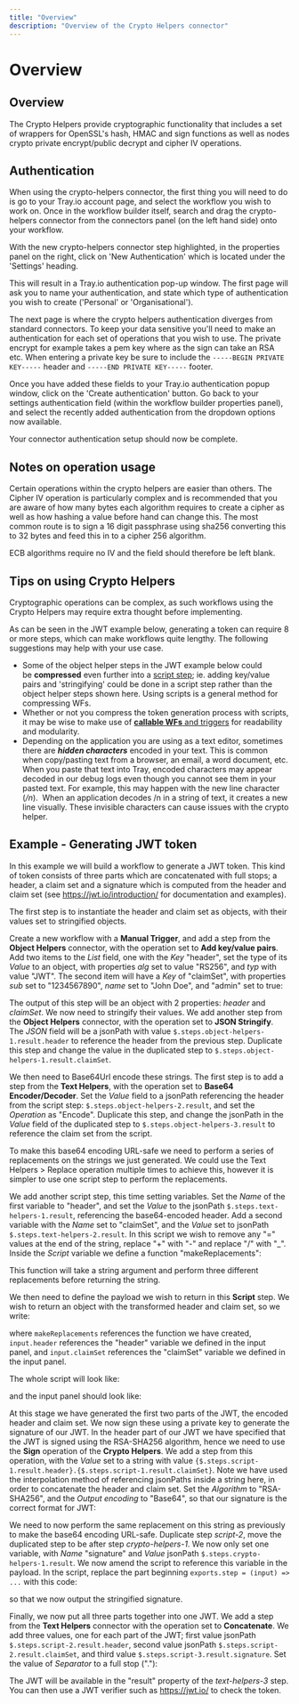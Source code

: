 ```yaml
---
title: "Overview"
description: "Overview of the Crypto Helpers connector"
---
```


# Overview

## Overview

The Crypto Helpers provide cryptographic functionality that includes a set of wrappers for OpenSSL's hash, HMAC and sign functions as well as nodes crypto private encrypt/public decrypt and cipher IV operations.

## Authentication

When using the crypto-helpers connector, the first thing you will need to do is go to your Tray.io account page, and select the workflow you wish to work on. Once in the workflow builder itself, search and drag the crypto-helpers connector from the connectors panel (on the left hand side) onto your workflow.

With the new crypto-helpers connector step highlighted, in the properties panel on the right, click on 'New Authentication' which is located under the 'Settings' heading.

This will result in a Tray.io authentication pop-up window. The first page will ask you to name your authentication, and state which type of authentication you wish to create ('Personal' or 'Organisational').

The next page is where the crypto helpers authentication diverges from standard connectors. To keep your data sensitive you'll need to make an authentication for each set of operations that you wish to use. The private encrypt for example takes a pem key where as the sign can take an RSA etc. When entering a private key be sure to include the `-----BEGIN PRIVATE KEY-----` header and `-----END PRIVATE KEY-----` footer.

Once you have added these fields to your Tray.io authentication popup window, click on the 'Create authentication' button. Go back to your settings authentication field (within the workflow builder properties panel), and select the recently added authentication from the dropdown options now available.

Your connector authentication setup should now be complete.

## Notes on operation usage

Certain operations within the crypto helpers are easier than others. The Cipher IV operation is particularly complex and is recommended that you are aware of how many bytes each algorithm requires to create a cipher as well as how hashing a value before hand can change this. The most common route is to sign a 16 digit passphrase using sha256 converting this to 32 bytes and feed this in to a cipher 256 algorithm.

ECB algorithms require no IV and the field should therefore be left blank.

## Tips on using Crypto Helpers

Cryptographic operations can be complex, as such workflows using the Crypto Helpers may require extra thought before implementing. 

As can be seen in the JWT example below, generating a token can require 8 or more steps, which can make workflows quite lengthy. The following suggestions may help with your use case.

- Some of the object helper steps in the JWT example below could be **compressed** even further into a [script step](#); ie. adding key/value pairs and 'stringifying' could be done in a script step rather than the object helper steps shown here. Using scripts is a general method for compressing WFs.
- Whether or not you compress the token generation process with scripts, it may be wise to make use of [**callable WFs** and triggers](https://tray.io/documentation/connectors/triggers/callable-trigger/) for readability and modularity.
- Depending on the application you are using as a text editor, sometimes there are ***hidden characters*** encoded in your text. This is common when copy/pasting text from a browser, an email, a word document, etc. When you paste that text into Tray, encoded characters may appear decoded in our debug logs even though you cannot see them in your pasted text. For example, this may happen with the new line character (*/n*).  When an application decodes /n in a string of text, it creates a new line visually. These invisible characters can cause issues with the crypto helper.

## Example - Generating JWT token

In this example we will build a workflow to generate a JWT token. This kind of token consists of three parts which are concatenated with full stops; a header, a claim set and a signature which is computed from the header and claim set (see https://jwt.io/introduction/ for documentation and examples).

The first step is to instantiate the header and claim set as objects, with their values set to stringified objects.

Create a new workflow with a **Manual Trigger**, and add a step from the **Object Helpers** connector, with the operation set to **Add key/value pairs**. Add two items to the *List* field, one with the *Key* "header", set the type of its *Value* to an object, with properties *alg* set to value "RS256", and *typ* with value "JWT". The second item will have a *Key* of "claimSet", with properties *sub* set to "1234567890", *name* set to "John Doe", and "admin" set to true:

The output of this step will be an object with 2 properties: *header* and *claimSet*. We now need to stringify their values. We add another step from the **Object Helpers** connector, with the operation set to **JSON Stringify**. The *JSON* field will be a jsonPath with value `$.steps.object-helpers-1.result.header` to reference the header from the previous step. Duplicate this step and change the value in the duplicated step to `$.steps.object-helpers-1.result.claimSet`.

> 

> 

We then need to Base64Url encode these strings. The first step is to add a step from the **Text Helpers**, with the operation set to **Base64 Encoder/Decoder**. Set the *Value* field to a jsonPath referencing the header from the script step: `$.steps.object-helpers-2.result`, and set the *Operation* as "Encode". Duplicate this step, and change the jsonPath in the *Value* field of the duplicated step to `$.steps.object-helpers-3.result` to reference the claim set from the script.

To make this base64 encoding URL-safe we need to perform a series of replacements on the strings we just generated. We could use the Text Helpers > Replace operation multiple times to achieve this, however it is simpler to use one script step to perform the replacements.

We add another script step, this time setting variables. Set the *Name* of the first variable to "header", and set the *Value* to the jsonPath `$.steps.text-helpers-1.result`, referencing the base64-encoded header. Add a second variable with the *Name* set to "claimSet", and the *Value* set to jsonPath `$.steps.text-helpers-2.result`. In this script we wish to remove any "=" values at the end of the string, replace "+" with "-" and replace "/" with "_". Inside the *Script* variable we define a function "makeReplacements":

This function will take a string argument and perform three different replacements before returning the string.

We then need to define the payload we wish to return in this **Script** step. We wish to return an object with the transformed header and claim set, so we write:

where `makeReplacements` references the function we have created, `input.header` references the "header" variable we defined in the input panel, and `input.claimSet` references the "claimSet" variable we defined in the input panel.

The whole script will look like:

and the input panel should look like:

At this stage we have generated the first two parts of the JWT, the encoded header and claim set. We now sign these using a private key to generate the signature of our JWT. In the header part of our JWT we have specified that the JWT is signed using the RSA-SHA256 algorithm, hence we need to use the **Sign** operation of the **Crypto Helpers**. We add a step from this operation, with the *Value* set to a string with value `{$.steps.script-1.result.header}.{$.steps.script-1.result.claimSet}`. Note we have used the interpolation method of referencing jsonPaths inside a string here, in order to concatenate the header and claim set. Set the *Algorithm* to "RSA-SHA256", and the *Output encoding* to "Base64", so that our signature is the correct format for JWT:

We need to now perform the same replacement on this string as previously to make the base64 encoding URL-safe. Duplicate step *script-2*, move the duplicated step to be after step *crypto-helpers-1*. We now only set one variable, with *Name* "signature" and *Value* jsonPath `$.steps.crypto-helpers-1.result`. We now amend the script to reference this variable in the payload. In the script, replace the part beginning `exports.step = (input) => ...` with this code:

so that we now output the stringified signature.

Finally, we now put all three parts together into one JWT. We add a step from the **Text Helpers** connector with the operation set to **Concatenate**. We add three values, one for each part of the JWT; first value jsonPath `$.steps.script-2.result.header`, second value jsonPath `$.steps.script-2.result.claimSet`, and third value `$.steps.script-3.result.signature`. Set the value of *Separator* to a full stop ("."):

The JWT will be available in the "result" property of the *text-helpers-3* step. You can then use a JWT verifier such as https://jwt.io/ to check the token.
